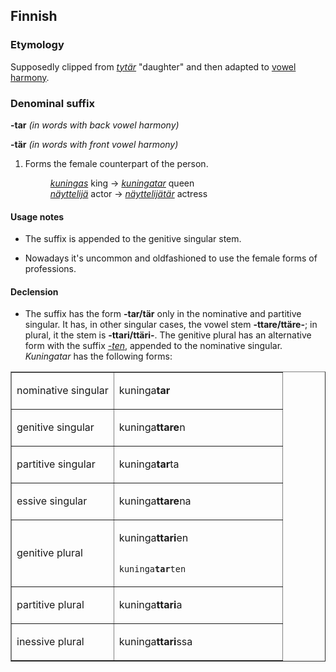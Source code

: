 ==Finnish==

===Etymology===
Supposedly clipped from ''[[tytär]]'' "daughter" and then adapted to [[vowel harmony]].

===Denominal suffix===
'''-tar''' ''(in words with back vowel harmony)''

'''-tär''' ''(in words with front vowel harmony)''

# Forms the female counterpart of the person.
#: ''[[kuningas]]'' king -> ''[[kuningatar]]'' queen
#: ''[[näyttelijä]]'' actor -> ''[[näyttelijätär]]'' actress

====Usage notes====
*The suffix is appended to the genitive singular stem.

*Nowadays it's uncommon and oldfashioned to use the female forms of professions.

====Declension====
*The suffix has the form '''-tar/tär''' only in the nominative and partitive singular. It has, in other singular cases, the vowel stem '''-ttare/ttäre-'''; in plural, it the stem is '''-ttari/ttäri-'''. The genitive plural has an alternative form with the suffix ''[[-ten#Finnish|-ten]]'', appended to the nominative singular. ''Kuningatar'' has the following forms:

<table border="1">
<tr><td>nominative singular</td><td>kuninga'''tar'''</td></tr>
<tr><td>genitive singular  </td><td>kuninga'''ttare'''n</td></tr>
<tr><td>partitive singular </td><td>kuninga'''tar'''ta</td></tr>
<tr><td>essive singular    </td><td>kuninga'''ttare'''na</td></tr>
<tr><td>genitive plural    </td><td>kuninga'''ttari'''en
                                <br>kuninga'''tar'''ten</td></tr>
<tr><td>partitive plural   </td><td>kuninga'''ttari'''a</td></tr>
<tr><td>inessive plural    </td><td>kuninga'''ttari'''ssa</td></tr>
</table>